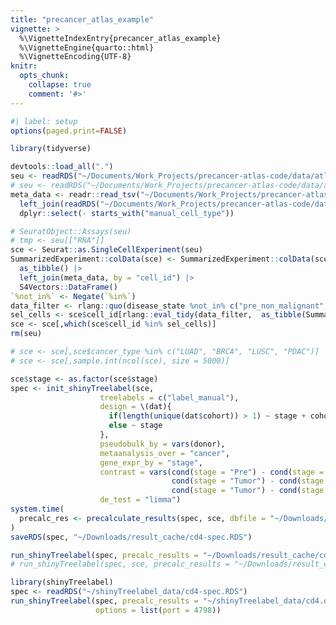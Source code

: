 ```yaml
---
title: "precancer_atlas_example"
vignette: >
  %\VignetteIndexEntry{precancer_atlas_example}
  %\VignetteEngine{quarto::html}
  %\VignetteEncoding{UTF-8}
knitr:
  opts_chunk:
    collapse: true
    comment: '#>'
---
```


```r
#| label: setup
options(paged.print=FALSE)
```

```r
library(tidyverse)
```


```r
devtools::load_all(".")
seu <- readRDS("~/Documents/Work_Projects/precancer-atlas-code/data/atlas_data/main_seurat_data.RDS")
# seu <- readRDS("~/Documents/Work_Projects/precancer-atlas-code/data/atlas_data/CD4T_v2_18Feb2025.RDS")
meta_data <- readr::read_tsv("~/Documents/Work_Projects/precancer-atlas-code/data/atlas_data/meta_data.tsv.gz") |>
  left_join(readRDS("~/Documents/Work_Projects/precancer-atlas-code/data/atlas_data/all_treelabels.RDS"), by = "cell_id") |>
  dplyr::select(- starts_with("manual_cell_type"))

```


```r
# SeuratObject::Assays(seu)
# tmp <- seu[["RNA"]]
sce <- Seurat::as.SingleCellExperiment(seu)
SummarizedExperiment::colData(sce) <- SummarizedExperiment::colData(sce) |>
  as_tibble() |>
  left_join(meta_data, by = "cell_id") |>
  S4Vectors::DataFrame()
`%not_in%` <- Negate(`%in%`)
data_filter <- rlang::quo(disease_state %not_in% c("pre_non_malignant", "pre_virus") & cancer != "LIHC")
sel_cells <- sce$cell_id[rlang::eval_tidy(data_filter,  as_tibble(SummarizedExperiment::colData(sce)))]
sce <- sce[,which(sce$cell_id %in% sel_cells)]
rm(seu)
```

```r
# sce <- sce[,sce$cancer_type %in% c("LUAD", "BRCA", "LUSC", "PDAC")]
# sce <- sce[,sample.int(ncol(sce), size = 5000)]
```

```r
sce$stage <- as.factor(sce$stage)
spec <- init_shinyTreelabel(sce, 
                    treelabels = c("label_manual"),
                    design = \(dat){
                      if(length(unique(dat$cohort)) > 1) ~ stage + cohort
                      else ~ stage
                    }, 
                    pseudobulk_by = vars(donor), 
                    metaanalysis_over = "cancer",
                    gene_expr_by = "stage",
                    contrast = vars(cond(stage = "Pre") - cond(stage = "Normal"),
                                    cond(stage = "Tumor") - cond(stage = "Normal"),
                                    cond(stage = "Tumor") - cond(stage = "Pre")),
                    de_test = "limma")
system.time(
  precalc_res <- precalculate_results(spec, sce, dbfile = "~/Downloads/result_cache/cd4.duckdb", output = c("da", "de", "de_meta"))
)
saveRDS(spec, "~/Downloads/result_cache/cd4-spec.RDS")
```




```r
run_shinyTreelabel(spec, precalc_results = "~/Downloads/result_cache/cd4.duckdb")
# run_shinyTreelabel(spec, sce, precalc_results = "~/Downloads/result_cache/cd4.duckdb")
```


```r
library(shinyTreelabel)
spec <- readRDS("~/shinyTreelabel_data/cd4-spec.RDS")
run_shinyTreelabel(spec, precalc_results = "~/shinyTreelabel_data/cd4.duckdb", 
                   options = list(port = 4798))
```


